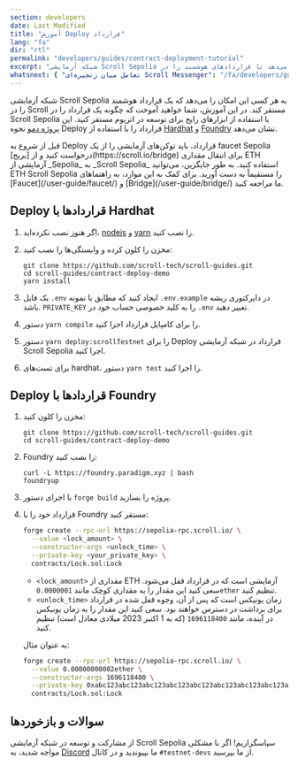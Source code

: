 ```yaml
---
section: developers  
date: Last Modified  
title: "آموزش Deploy قرارداد"  
lang: "fa"
dir: "rtl"
permalink: "developers/guides/contract-deployment-tutorial"  
excerpt: "شبکه آزمایشی Scroll Sepolia به جامعه این امکان را می‌دهد تا قراردادهای هوشمند را در Scroll مستقر کند. در این آموزش، به شما خواهیم آموخت که چگونه یک قرارداد را در Scroll Sepolia مستقر کنید."  
whatsnext: { "تعامل میان زنجیره‌ای Scroll Messenger": "/fa/developers/guides/scroll-messenger-cross-chain-interaction/" }  
---
```



شبکه آزمایشی Scroll Sepolia به هر کسی این امکان را می‌دهد که یک قرارداد هوشمند را در Scroll مستقر کند. در این آموزش، شما خواهید آموخت که چگونه یک قرارداد را در Scroll Sepolia با استفاده از ابزارهای رایج برای توسعه در اتریوم مستقر کنید. این [پروژه دمو](https://github.com/scroll-tech/scroll-guides/tree/main/contract-deploy-demo) نحوه Deploy قرارداد را با استفاده از [Hardhat](https://hardhat.org/) و [Foundry](https://github.com/foundry-rs/foundry) نشان می‌دهد.

<Aside type="tip" title="ETH آزمایشی دارید؟">
  قبل از شروع به Deploy قرارداد، باید توکن‌های آزمایشی را از یک faucet Sepolia درخواست کنید و از [بریج](https://scroll.io/bridge) برای انتقال مقداری ETH آزمایشی از _Sepolia_ به _Scroll Sepolia_ استفاده کنید. به طور جایگزین، می‌توانید ETH Scroll Sepolia را مستقیماً به دست آورید. برای کمک به این موارد، به راهنماهای [Faucet](/user-guide/faucet/) و [Bridge](/user-guide/bridge/) ما مراجعه کنید.
</Aside>

## Deploy قراردادها با Hardhat

1. اگر هنوز نصب نکرده‌اید، [nodejs](https://nodejs.org/en/download/) و [yarn](https://classic.yarnpkg.com/lang/en/docs/install) را نصب کنید.
2. مخزن را کلون کرده و وابستگی‌ها را نصب کنید:

   ```shell
   git clone https://github.com/scroll-tech/scroll-guides.git
   cd scroll-guides/contract-deploy-demo
   yarn install
   ```

3. یک فایل `.env` ایجاد کنید که مطابق با نمونه `.env.example` در دایرکتوری ریشه باشد. `PRIVATE_KEY` را به کلید خصوصی حساب خود در `.env` تغییر دهید.

4. دستور `yarn compile` را برای کامپایل قرارداد اجرا کنید.

5. دستور `yarn deploy:scrollTestnet` را برای Deploy قرارداد در شبکه آزمایشی Scroll Sepolia اجرا کنید.

6. برای تست‌های hardhat، دستور `yarn test` را اجرا کنید.

## Deploy قراردادها با Foundry

1. مخزن را کلون کنید:

   ```shell
   git clone https://github.com/scroll-tech/scroll-guides.git
   cd scroll-guides/contract-deploy-demo
   ```

2. Foundry را نصب کنید:

   ```shell
   curl -L https://foundry.paradigm.xyz | bash
   foundryup
   ```

3. با اجرای دستور `forge build` پروژه را بسازید.

4. قرارداد خود را با Foundry مستقر کنید:

   ```bash
   forge create --rpc-url https://sepolia-rpc.scroll.io/ \
     --value <lock_amount> \
     --constructor-args <unlock_time> \
     --private-key <your_private_key> \
     contracts/Lock.sol:Lock
   ```

   - `<lock_amount>` مقداری از ETH آزمایشی است که در قرارداد قفل می‌شود. سعی کنید این مقدار را به مقداری کوچک مانند `0.0000001ether` تنظیم کنید.
   - `<unlock_time>` زمان یونیکس است که پس از آن، وجوه قفل شده در قرارداد برای برداشت در دسترس خواهند بود. سعی کنید این مقدار را به زمان یونیکس در آینده، مانند `1696118400` (که به 1 اکتبر 2023 میلادی معادل است) تنظیم کنید.

   به عنوان مثال:

   ```bash
   forge create --rpc-url https://sepolia-rpc.scroll.io/ \
     --value 0.00000000002ether \
     --constructor-args 1696118400 \
     --private-key 0xabc123abc123abc123abc123abc123abc123abc123abc123abc123abc123abc1 \
     contracts/Lock.sol:Lock
   ```

## سوالات و بازخوردها

از مشارکت و توسعه در شبکه آزمایشی Scroll Sepolia سپاسگزاریم! اگر با مشکلی مواجه شدید، به [Discord](https://discord.gg/scroll) ما بپیوندید و در کانال `#testnet-devs` از ما بپرسید.

